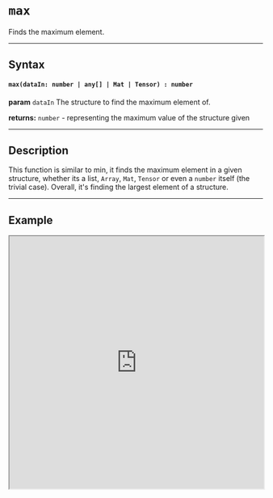 
# `max`

Finds the maximum element.

---

## Syntax

#### `max(dataIn: number | any[] | Mat | Tensor) : number`

**param** `dataIn` The structure to find the maximum element of.

**returns:** `number` - representing the maximum value of the structure given

---

## Description

This function is similar to min, it finds the maximum element in a given structure, whether its a list, `Array`, `Mat`, `Tensor` or even a `number` itself (the trivial case). Overall, it's finding the largest element of a structure. 

---

## Example

<iframe src="https://hlab.app/s/docs/hbook_max"
    width="100%"
    height="500px"/>